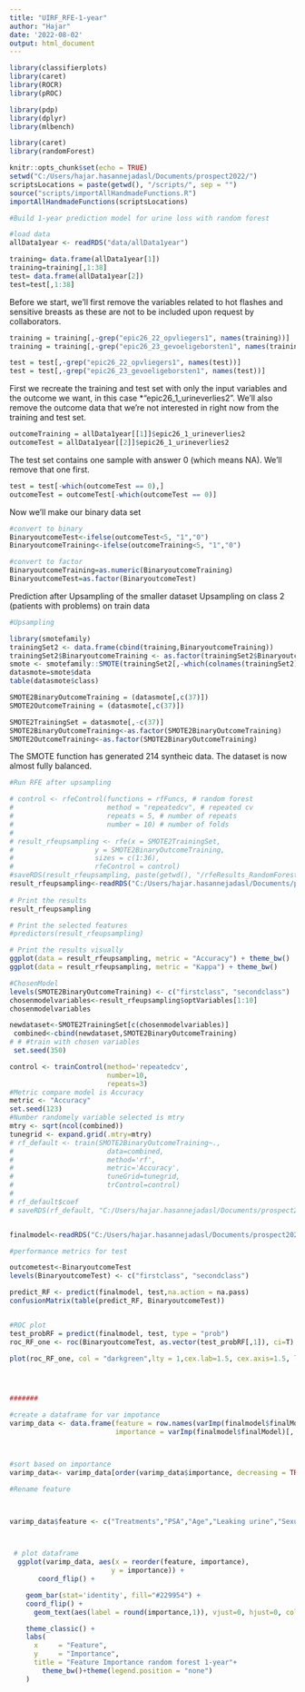 ---
title: "UIRF_RFE-1-year"
author: "Hajar"
date: '2022-08-02'
output: html_document
---

```{r setup, include=FALSE}
library(classifierplots)
library(caret)
library(ROCR)
library(pROC)

library(pdp)
library(dplyr)
library(mlbench)

library(caret)
library(randomForest)

knitr::opts_chunk$set(echo = TRUE)
setwd("C:/Users/hajar.hasannejadasl/Documents/prospect2022/")
scriptsLocations = paste(getwd(), "/scripts/", sep = "")
source("scripts/importAllHandmadeFunctions.R")
importAllHandmadeFunctions(scriptsLocations)

#Build 1-year prediction model for urine loss with random forest

#load data
allData1year <- readRDS("data/allData1year")
```



```{r} 

training= data.frame(allData1year[1])
training=training[,1:38]
test= data.frame(allData1year[2])
test=test[,1:38]

```
Before we start, we’ll first remove the variables related to hot flashes and sensitive breasts as these are not to be included upon request by collaborators.
```{r}

training = training[,-grep("epic26_22_opvliegers1", names(training))]
training = training[,-grep("epic26_23_gevoeligeborsten1", names(training))]

test = test[,-grep("epic26_22_opvliegers1", names(test))]
test = test[,-grep("epic26_23_gevoeligeborsten1", names(test))]

```
First we recreate the training and test set with only the input variables and the outcome we want, in this case *“epic26_1_urineverlies2”. We’ll also remove the outcome data that we’re not interested in right now from the training and test set.


```{r}
outcomeTraining = allData1year[[1]]$epic26_1_urineverlies2
outcomeTest = allData1year[[2]]$epic26_1_urineverlies2
```
The test set contains one sample with answer 0 (which means NA). We’ll remove that one first.

```{r}
test = test[-which(outcomeTest == 0),]
outcomeTest = outcomeTest[-which(outcomeTest == 0)]

```
Now we’ll make our binary data set


```{r}

#convert to binary
BinaryoutcomeTest<-ifelse(outcomeTest<5, "1","0")
BinaryoutcomeTraining<-ifelse(outcomeTraining<5, "1","0")

#convert to factor
BinaryoutcomeTraining=as.numeric(BinaryoutcomeTraining)
BinaryoutcomeTest=as.factor(BinaryoutcomeTest)

```

Prediction after Upsampling of the smaller dataset
Upsampling on class 2 (patients with problems) on train data


```{r}

#Upsampling

library(smotefamily)
trainingSet2 <- data.frame(cbind(training,BinaryoutcomeTraining))
trainingSet2$BinaryoutcomeTraining <- as.factor(trainingSet2$BinaryoutcomeTraining)
smote <- smotefamily::SMOTE(trainingSet2[,-which(colnames(trainingSet2) == "BinaryoutcomeTraining")], trainingSet2$BinaryoutcomeTraining, K=5, dup_size = 1)
datasmote=smote$data
table(datasmote$class)

SMOTE2BinaryOutcomeTraining = (datasmote[,c(37)])
SMOTE2OutcomeTraining = (datasmote[,c(37)])

SMOTE2TrainingSet = datasmote[,-c(37)]
SMOTE2BinaryOutcomeTraining<-as.factor(SMOTE2BinaryOutcomeTraining)
SMOTE2OutcomeTraining<-as.factor(SMOTE2BinaryOutcomeTraining)

```


The SMOTE function has generated 214 syntheic data. The dataset is now almost fully balanced.





```{r}

#Run RFE after upsampling

# control <- rfeControl(functions = rfFuncs, # random forest
#                       method = "repeatedcv", # repeated cv
#                       repeats = 5, # number of repeats
#                       number = 10) # number of folds
# 
# result_rfeupsampling <- rfe(x = SMOTE2TrainingSet,
#                    y = SMOTE2BinaryOutcomeTraining,
#                    sizes = c(1:36),
#                    rfeControl = control)
#saveRDS(result_rfeupsampling, paste(getwd(), "/rfeResults_RandomForestUIUpsampling-1year.rds", sep = ""))
result_rfeupsampling<-readRDS("C:/Users/hajar.hasannejadasl/Documents/prospect2022//TestRF/rfeResults_RandomForestUIUpsampling-1year.rds")
        
# Print the results
result_rfeupsampling

# Print the selected features
#predictors(result_rfeupsampling)

# Print the results visually
ggplot(data = result_rfeupsampling, metric = "Accuracy") + theme_bw()
ggplot(data = result_rfeupsampling, metric = "Kappa") + theme_bw()
```

```{r}

#ChosenModel
levels(SMOTE2BinaryOutcomeTraining) <- c("firstclass", "secondclass")
chosenmodelvariables<-result_rfeupsampling$optVariables[1:10]
chosenmodelvariables
```
 

```{r}
newdataset<-SMOTE2TrainingSet[c(chosenmodelvariables)]
 combined<-cbind(newdataset,SMOTE2BinaryOutcomeTraining)
# # #train with chosen variables
 set.seed(350)

control <- trainControl(method='repeatedcv',
                        number=10,
                        repeats=3)
#Metric compare model is Accuracy
metric <- "Accuracy"
set.seed(123)
#Number randomely variable selected is mtry
mtry <- sqrt(ncol(combined))
tunegrid <- expand.grid(.mtry=mtry)
# rf_default <- train(SMOTE2BinaryOutcomeTraining~.,
#                       data=combined,
#                       method='rf',
#                       metric='Accuracy',
#                       tuneGrid=tunegrid,
#                       trControl=control)
# 
# rf_default$coef
# saveRDS(rf_default, "C:/Users/hajar.hasannejadasl/Documents/prospect2022/TestRF_RFUI1year.rds")


finalmodel<-readRDS("C:/Users/hajar.hasannejadasl/Documents/prospect2022/TestRF_RFUI1year.rds")

```



```{r}
#performance metrics for test

outcometest<-BinaryoutcomeTest
levels(BinaryoutcomeTest) <- c("firstclass", "secondclass")

predict_RF <- predict(finalmodel, test,na.action = na.pass)
confusionMatrix(table(predict_RF, BinaryoutcomeTest))


#ROC plot
test_probRF = predict(finalmodel, test, type = "prob")
roc_RF_one <- roc(BinaryoutcomeTest, as.vector(test_probRF[,1]), ci=T)

plot(roc_RF_one, col = "darkgreen",lty = 1,cex.lab=1.5, cex.axis=1.5, lwd = 3, print.auc=TRUE)




#######

```

```{r}


#create a dataframe for var impotance
varimp_data <- data.frame(feature = row.names(varImp(finalmodel$finalModel)),
                          importance = varImp(finalmodel$finalModel)[, 1])



#sort based on importance
varimp_data<- varimp_data[order(varimp_data$importance, decreasing = TRUE),]

#Rename feature



varimp_data$feature <- c("Treatments","PSA","Age","Leaking urine","Sexual functioning","Urinary control", "sCT","Urinary function","Urine loss", "CVD")



 # plot dataframe
  ggplot(varimp_data, aes(x = reorder(feature, importance), 
                         y = importance)) +
       coord_flip() +

    geom_bar(stat='identity', fill="#229954") +
    coord_flip() +
      geom_text(aes(label = round(importance,1)), vjust=0, hjust=0, color="black", size=3) + 

    theme_classic() +
    labs(
      x     = "Feature",
      y     = "Importance",
      title = "Feature Importance random forest 1-year"+
        theme_bw()+theme(legend.position = "none")
    )
  
  
  
  
  
  
  
```

